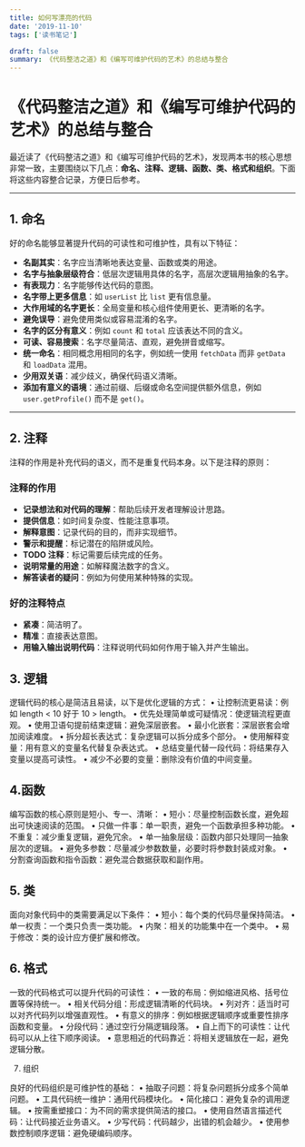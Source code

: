 ```yaml
---
title: 如何写漂亮的代码
date: '2019-11-10'
tags: ['读书笔记']

draft: false
summary: 《代码整洁之道》和《编写可维护代码的艺术》的总结与整合
---
```


# 《代码整洁之道》和《编写可维护代码的艺术》的总结与整合

最近读了《代码整洁之道》和《编写可维护代码的艺术》，发现两本书的核心思想非常一致，主要围绕以下几点：**命名、注释、逻辑、函数、类、格式和组织**。下面将这些内容整合记录，方便日后参考。

---

## 1. 命名

好的命名能够显著提升代码的可读性和可维护性，具有以下特征：

- **名副其实**：名字应当清晰地表达变量、函数或类的用途。
- **名字与抽象层级符合**：低层次逻辑用具体的名字，高层次逻辑用抽象的名字。
- **有表现力**：名字能够传达代码的意图。
- **名字带上更多信息**：如 `userList` 比 `list` 更有信息量。
- **大作用域的名字更长**：全局变量和核心组件使用更长、更清晰的名字。
- **避免误导**：避免使用类似或容易混淆的名字。
- **名字的区分有意义**：例如 `count` 和 `total` 应该表达不同的含义。
- **可读、容易搜索**：名字尽量简洁、直观，避免拼音或缩写。
- **统一命名**：相同概念用相同的名字，例如统一使用 `fetchData` 而非 `getData` 和 `loadData` 混用。
- **少用双关语**：减少歧义，确保代码语义清晰。
- **添加有意义的语境**：通过前缀、后缀或命名空间提供额外信息，例如 `user.getProfile()` 而不是 `get()`。

---

## 2. 注释

注释的作用是补充代码的语义，而不是重复代码本身。以下是注释的原则：

### 注释的作用

- **记录想法和对代码的理解**：帮助后续开发者理解设计思路。
- **提供信息**：如时间复杂度、性能注意事项。
- **解释意图**：记录代码的目的，而非实现细节。
- **警示和提醒**：标记潜在的陷阱或风险。
- **TODO 注释**：标记需要后续完成的任务。
- **说明常量的用途**：如解释魔法数字的含义。
- **解答读者的疑问**：例如为何使用某种特殊的实现。

### 好的注释特点

- **紧凑**：简洁明了。
- **精准**：直接表达意图。
- **用输入输出说明代码**：注释说明代码如何作用于输入并产生输出。

## 3. 逻辑

逻辑代码的核心是简洁且易读，以下是优化逻辑的方式：
	•	让控制流更易读：例如 length < 10 好于 10 > length。
	•	优先处理简单或可疑情况：使逻辑流程更直观。
	•	使用卫语句提前结束逻辑：避免深层嵌套。
    •	最小化嵌套：深层嵌套会增加阅读难度。
    •	拆分超长表达式：复杂逻辑可以拆分成多个部分。
    •	使用解释变量：用有意义的变量名代替复杂表达式。
    •	总结变量代替一段代码：将结果存入变量以提高可读性。
    •	减少不必要的变量：删除没有价值的中间变量。

## 4.函数

编写函数的核心原则是短小、专一、清晰：
	•	短小：尽量控制函数长度，避免超出可快速阅读的范围。
	•	只做一件事：单一职责，避免一个函数承担多种功能。
	•	不重复：减少重复逻辑，避免冗余。
	•	单一抽象层级：函数内部只处理同一抽象层次的逻辑。
	•	避免多参数：尽量减少参数数量，必要时将参数封装成对象。
	•	分割查询函数和指令函数：避免混合数据获取和副作用。

## 5. 类

面向对象代码中的类需要满足以下条件：
	•	短小：每个类的代码尽量保持简洁。
	•	单一权责：一个类只负责一类功能。
	•	内聚：相关的功能集中在一个类中。
	•	易于修改：类的设计应方便扩展和修改。

## 6. 格式

一致的代码格式可以提升代码的可读性：
	•	一致的布局：例如缩进风格、括号位置等保持统一。
	•	相关代码分组：形成逻辑清晰的代码块。
	•	列对齐：适当时可以对齐代码列以增强直观性。
	•	有意义的排序：例如根据逻辑顺序或重要性排序函数和变量。
	•	分段代码：通过空行分隔逻辑段落。
	•	自上而下的可读性：让代码可以从上往下顺序阅读。
	•	意思相近的代码靠近：将相关逻辑放在一起，避免逻辑分散。

7. 组织

良好的代码组织是可维护性的基础：
	•	抽取子问题：将复杂问题拆分成多个简单问题。
	•	工具代码统一维护：通用代码模块化。
	•	简化接口：避免复杂的调用逻辑。
	•	按需重塑接口：为不同的需求提供简洁的接口。
	•	使用自然语言描述代码：让代码接近业务语义。
	•	少写代码：代码越少，出错的机会越少。
	•	使用参数控制顺序逻辑：避免硬编码顺序。